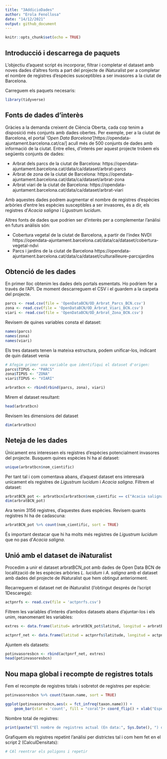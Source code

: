 ```yaml
---
title: "3AddicioDades"
author: "Erola Fenollosa"
date: "14/12/2021"
output: github_document
---
```


```r
knitr::opts_chunk$set(echo = TRUE)
```

## Introducció i descarrega de paquets
L'objectiu d'aquest script és incorporar, filtrar i completar el dataset amb noves dades d'altres fonts a part del projecte de iNaturalist per a completar el nombre de registres d'espècies susceptibles a ser invasores a la ciutat de Barcelona.

Carreguem els paquets necesaris:
```r
library(tidyverse)

```



## Fonts de dades d'interès
Gràcies a la demanda creixent de Ciència Oberta, cada cop tenim a disposició més conjunts amb dades obertes. Per exemple, per a la ciutat de Barcelona, el portal *'Open Data Barcelona'*[https://opendata-ajuntament.barcelona.cat/ca/] acull més de 500 conjunts de dades amb informació de la ciutat. Entre elles, d'interés per aquest projecte trobem els següents conjunts de dades:

 - Arbrat dels parcs de la ciutat de Barcelona: https://opendata-ajuntament.barcelona.cat/data/ca/dataset/arbrat-parcs
  - Arbrat de zona de la ciutat de Barcelona: https://opendata-ajuntament.barcelona.cat/data/ca/dataset/arbrat-zona
  - Arbrat viari de la ciutat de Barcelona: 
https://opendata-ajuntament.barcelona.cat/data/ca/dataset/arbrat-viari

Amb aquestes dades podrem augmentar el nombre de registres d'espècies arbòries d'entre les espècies susceptibles a ser invasores, és a dir, els registres d'*Acacia saligna* i *Ligustrum lucidum*.


Altres fonts de dades que podrien ser d'interès per a complementar l'anàlisi en futurs anàlisis són:
 
  - Cobertura vegetal de la ciutat de Barcelona, a partir de l'índex NVDI https://opendata-ajuntament.barcelona.cat/data/ca/dataset/cobertura-vegetal-ndvi 
  - Parcs i jardins de la ciutat de Barcelona  https://opendata-ajuntament.barcelona.cat/data/ca/dataset/culturailleure-parcsjardins


## Obtenció de les dades
En primer lloc obtenim les dades dels portals esmentats. Ho podriem fer a través de l'API. De moment descarreguem el CSV i el guardem a la carpeta del projecte. 
```r
parcs <- read.csv(file = 'OpenDataBCN/OD_Arbrat_Parcs_BCN.csv')
zona <- read.csv(file = 'OpenDataBCN/OD_Arbrat_Viari_BCN.csv')
viari <- read.csv(file = 'OpenDataBCN/OD_Arbrat_Zona_BCN.csv')
```

Revisem de quines variables consta el dataset:
```r
names(parcs)
names(zona)
names(viari)
```
Els tres datasets tenen la mateixa estructura, podem unificar-los, indicant de quin dataset venia
```r
# Afegim primer una variable que identifiqui el dataset d'origen:
parcs$TIPUS <- "PARCS"
zona$TIPUS <- "ZONA"
viari$TIPUS <- "VIARI"

arbratbcn <- rbind(rbind(parcs, zona), viari)
```

Mirem el dataset resultant:
```r
head(arbratbcn)
```

Revisem les dimensions del dataset
```r
dim(arbratbcn)
```


## Neteja de les dades
Únicament ens interessen els registres d'espècies potencialment invasores del projecte. Busquem quines espècies hi ha al dataset:
```r
unique(arbratbcn$nom_cientific)
```

Per tant tal i com comentava abans, d'aquest dataset ens interesarà unicament els registres de *Ligustrum lucidum* i *Acacia saligna*. Filtrem el dataset:
```r
arbratBCN_pot <- arbratbcn[arbratbcn$nom_cientific == c("Acacia saligna", "Ligustrum lucidum"),]
dim(arbratBCN_pot)
```

Ara tenim 3156 registres, d'aquestes dues espècies. Revisem quants registres hi ha de cadascuna:
```r
arbratBCN_pot %>% count(nom_cientific, sort = TRUE)
```

És important destacar que hi ha molts més registres de *Ligustrum lucidum* que no pas d'*Acacia saligna*.


## Unió amb el dataset de iNaturalist
Procedim a unir el dataset arbratBCN_pot amb dades de Open Data BCN de localització de les espècies arbòries *L. lucidum* i *A. saligna* amb el dataset amb dades del projecte de iNaturalist que hem obtingut anteriorment.


Recarreguem el dataset net de iNaturalist (l'obtingut després de l'script 1Descarega):
```r
actpnrfs <- read.csv(file = 'actpnrfs.csv')
```

Filtrem les variables d'interès d'ambdos datasets abans d'ajuntar-los i els unim, reanomenant les variables:
```r
extres <- data.frame(latitud= arbratBCN_pot$latitud, longitud = arbratBCN_pot$longitud, taxon.name = arbratBCN_pot$nom_cientific)

actpnrf_net <- data.frame(latitud = actpnrfs$latitude, longitud = actpnrfs$longitude, taxon.name = actpnrfs$taxon.name) 
```

Ajuntem els datasets:
```r
potinvasoresbcn <- rbind(actpnrf_net, extres)
head(potinvasoresbcn)
```


## Nou mapa global i recompte de registres totals
Fem el recompte de registres totals i sobretot de registres per espècie:
```r
potinvasoresbcn %>% count(taxon.name, sort = TRUE)

ggplot(potinvasoresbcn,aes(x = fct_infreq(taxon.name))) + 
    geom_bar(stat = 'count', fill = "coral")+ coord_flip() + xlab("Espècie")+ ylab("Nombre de registres")

```

Nombre total de registres:
```r
print(paste("El nombre de registres actual (En data:", Sys.Date(), ") del projecte addicionant les dades de OpenDataBCN és: ", dim(potinvasoresbcn)[1]))
```

Grafiquem els registres repetint l'anàlisi per districtes tal i com hem fet en el script 2 (CalculDensitats):
```r
# CAl reentrar els poligons i repetir





```
